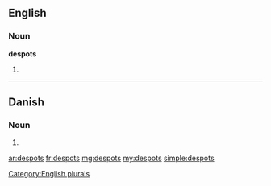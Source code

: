 ==English==

===Noun===
'''despots'''

# {{plural of|[[despot]]}}

[[Category:English plurals]]

----

==Danish==

===Noun===
{{infl|da|noun form|g=c}}

# {{form of|genitive singular indefinite|despot|lang=da}}

[[ar:despots]]
[[fr:despots]]
[[mg:despots]]
[[my:despots]]
[[simple:despots]]